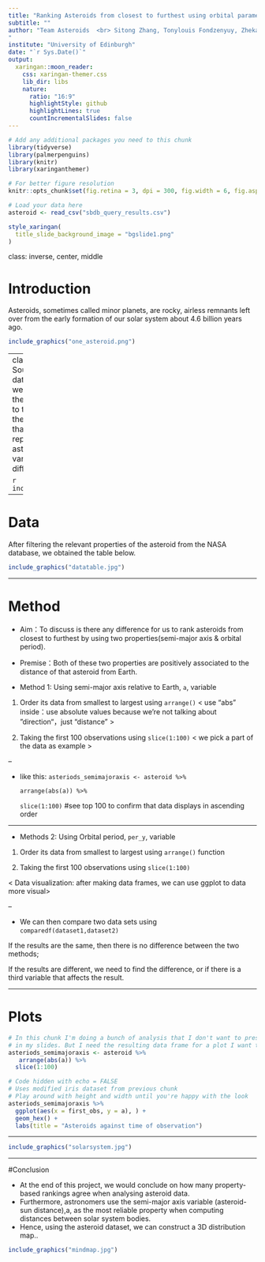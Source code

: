 ```yaml
---
title: "Ranking Asteroids from closest to furthest using orbital parameters"
subtitle: ""
author: "Team Asteroids  <br> Sitong Zhang, Tonylouis Fondzenyuy, Zhekai Chen
"
institute: "University of Edinburgh"
date: "`r Sys.Date()`"
output:
  xaringan::moon_reader:
    css: xaringan-themer.css
    lib_dir: libs
    nature:
      ratio: "16:9"
      highlightStyle: github
      highlightLines: true
      countIncrementalSlides: false
---
```


```r
# Add any additional packages you need to this chunk
library(tidyverse)
library(palmerpenguins)
library(knitr)
library(xaringanthemer)
```

```r
# For better figure resolution
knitr::opts_chunk$set(fig.retina = 3, dpi = 300, fig.width = 6, fig.asp = 0.618, out.width = "80%")
```

```r
# Load your data here
asteroid <- read_csv("sbdb_query_results.csv")
```

```r
style_xaringan(
  title_slide_background_image = "bgslide1.png"
)
```


class: inverse, center, middle

# Introduction

Asteroids, sometimes called minor planets, are rocky, airless remnants left over from the early formation of our solar system about 4.6 billion years ago.

```r
include_graphics("one_asteroid.png")
```
---
class: inverse, center, middle
# Source
-At first, our group found a database on the Internet in which we could find various data about the distance of asteroids relative to the Earth and other data.
- In the database we can select data that we think are relevant to our report and also compare different asteroids to the same kind of data variables. This will make the differences more visible.

```r
include_graphics("datanasa.jpg")
```
---



# Data
After filtering the relevant properties of the asteroid from the NASA database, we obtained the table below.

```r
include_graphics("datatable.jpg")
```

---
                                                                                                                          
# Method

- Aim：To discuss is there any difference for us to rank asteroids from closest to furthest by using two properties(semi-major axis & orbital period).

- Premise：Both of these two properties are positively associated to the distance of that asteroid from Earth.

- Method 1: Using semi-major axis relative to Earth, `a`, variable

(1) Order its data from smallest to largest using `arrange()` 
< use "abs" inside：use absolute values because we're not talking about ”direction“，just "distance" >

(2) Taking the first 100 observations using `slice(1:100)`
< we pick a part of the data as example >

--

- like this:
` asteriods_semimajoraxis <- asteroid %>% `

  `arrange(abs(a)) %>%`
  
  `slice(1:100)` #see top 100 to confirm that data displays in ascending order
  
---


- Methods 2: Using Orbital period, `per_y`, variable

(1) Order its data from smallest to largest using `arrange()` function

(2) Taking the first 100 observations using `slice(1:100)`



< Data visualization: after making data frames, we can use ggplot to data more visual>

--


- We can then compare two data sets using `comparedf(dataset1,dataset2)`

If the results are the same, then there is no difference between the two methods; 

If the results are different, we need to find the difference, or if there is a third variable that affects the result.




---


# Plots

```r
# In this chunk I'm doing a bunch of analysis that I don't want to present 
# in my slides. But I need the resulting data frame for a plot I want to present.
asteriods_semimajoraxis <- asteroid %>%
   arrange(abs(a)) %>%
  slice(1:100)

```

```r
# Code hidden with echo = FALSE
# Uses modified iris dataset from previous chunk
# Play around with height and width until you're happy with the look
asteriods_semimajoraxis %>%
  ggplot(aes(x = first_obs, y = a), ) +
  geom_hex() +
  labs(title = "Asteroids against time of observation")
```

---

```r
include_graphics("solarsystem.jpg")
```

---

#Conclusion

- At the end of this project, we would conclude on how many property-based rankings 
agree when analysing asteroid data.
- Furthermore, astronomers use the semi-major axis variable (asteroid-sun distance),a, as the
most reliable property when computing distances between solar system bodies. 
- Hence, using the asteroid dataset, we can construct a 3D distribution map..

```r
include_graphics("mindmap.jpg")
```








